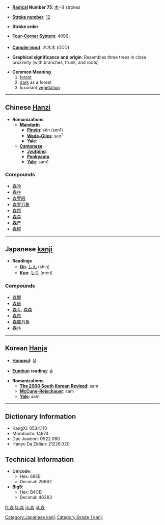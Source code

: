 * '''[[Wiktionary:Chinese radical index| Radical]] Number 75''': [[Wiktionary:Chinese radical index 木|木]]+8 strokes

* '''[[Wiktionary:Chinese total strokes index|Stroke number]]''': [[Wiktionary:Chinese total strokes index 12|12]]

* '''Stroke order''': 

* '''[[Wiktionary:Chinese four corner index|Four-Corner System]]''': 4099<sub>4</sub>

* '''[[Wiktionary:Chinese Cangjie index|Cangjie input]]''': 木木木 (DDD)

* '''Graphical significance and origin''': Resembles three trees in close proximity (with branches, trunk, and roots)

* '''Common Meaning'''
*# [[forest]]
*# [[dark]] as a forest
*# luxuriant [[vegetation]]

----

== Chinese [[Hanzi]] ==

* '''Romanizations'''
** '''[[Mandarin]]'''
*** '''[[Pinyin]]''': sēn (sen1)
*** '''[[Wade-Giles]]''': sen<sup>1</sup>
*** '''[[Yale]]''': 
** '''[[Cantonese]]'''
*** '''[[Jyutping]]''':
*** '''[[Penkyamp]]''': 
*** '''[[Yale]]''': sam1

===Compounds===
*[[森冷]]
*[[森林]]
*[[森罗殿]]
*[[森罗万象]]
*[[森然]]
*[[森森]]
*[[森严]]
*[[森郁]]


----

== Japanese [[kanji]] ==

* '''Readings'''
** '''[[On]]''': [[しん]] (shin)
** '''[[Kun]]''': [[もり]] (mori)

===Compounds===
*[[森閑]]
*[[森厳]]
*[[森々]], [[森森]]
*[[森然]]
*[[森羅万象]]
*[[森林]]


----

== Korean [[Hanja]] ==

* '''[[Hangeul]]''': 삼

* '''[[Eumhun]] reading''': 숲

* '''Romanizations'''
** '''[[The 2000 South Korean Revised Romanization|The 2000 South Korean Revised]]''': sam
** '''[[McCune-Reischauer]]''': sam
** '''[[Yale]]''': sam

----

== Dictionary Information ==

* KangXi: 0534.110
* Morobashi: 14974
* Dae Jaweon: 0922.080
* Hanyu Da Zidian: 21226.020

== Technical Information ==

* '''Unicode''':
** Hex: 68EE
** Decimal: 26862
* '''Big5''':
** Hex: B4CB
** Decimal: 46283

[[Category:Japanese kanji]]
[[Category:Grade 1 kanji]]

[[fr:森]]
[[la:森]]
[[ja:森]]
[[pl:森]]